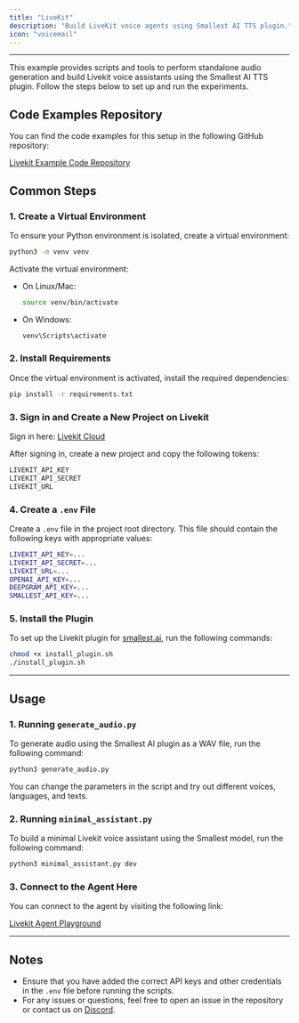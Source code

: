 ```yaml
---
title: "LiveKit"
description: "Build LiveKit voice agents using Smallest AI TTS plugin."
icon: "voicemail"
---
```


---

This example provides scripts and tools to perform standalone audio generation and build Livekit voice assistants using the Smallest AI TTS plugin. Follow the steps below to set up and run the experiments.

## Code Examples Repository

You can find the code examples for this setup in the following GitHub repository:

[Livekit Example Code Repository](https://github.com/smallest-inc/waves-examples/tree/main/lightning/livekit_example)

## Common Steps

### 1. Create a Virtual Environment

To ensure your Python environment is isolated, create a virtual environment:

```bash
python3 -m venv venv
```

Activate the virtual environment:

- On Linux/Mac:
  ```bash
  source venv/bin/activate
  ```

- On Windows:
  ```bash
  venv\Scripts\activate
  ```

### 2. Install Requirements

Once the virtual environment is activated, install the required dependencies:

```bash
pip install -r requirements.txt
```

### 3. Sign in and Create a New Project on Livekit

Sign in here: [Livekit Cloud](https://cloud.livekit.io/)

After signing in, create a new project and copy the following tokens:

```bash
LIVEKIT_API_KEY
LIVEKIT_API_SECRET
LIVEKIT_URL
```

### 4. Create a `.env` File

Create a `.env` file in the project root directory. This file should contain the following keys with appropriate values:

```bash
LIVEKIT_API_KEY=...
LIVEKIT_API_SECRET=...
LIVEKIT_URL=...
OPENAI_API_KEY=...
DEEPGRAM_API_KEY=...
SMALLEST_API_KEY=...
```

### 5. Install the Plugin

To set up the Livekit plugin for [smallest.ai](https://smallest.ai), run the following commands:

```bash
chmod +x install_plugin.sh
./install_plugin.sh
```

---

## Usage

### 1. Running `generate_audio.py`

To generate audio using the Smallest AI plugin as a WAV file, run the following command:

```bash
python3 generate_audio.py
```

You can change the parameters in the script and try out different voices, languages, and texts.

### 2. Running `minimal_assistant.py`

To build a minimal Livekit voice assistant using the Smallest model, run the following command:

```bash
python3 minimal_assistant.py dev
```

### 3. Connect to the Agent Here

You can connect to the agent by visiting the following link:

[Livekit Agent Playground](https://agents-playground.livekit.io/)

---

## Notes

- Ensure that you have added the correct API keys and other credentials in the `.env` file before running the scripts.
- For any issues or questions, feel free to open an issue in the repository or contact us on [Discord](https://discord.gg/Ub25S48hSf).

